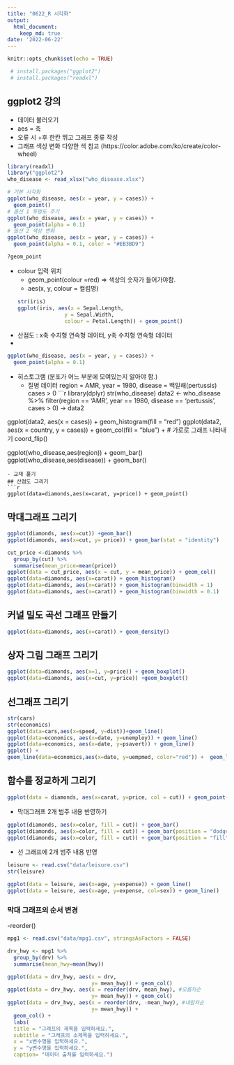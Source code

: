 ```yaml
---
title: "0622_R 시각화"
output:
  html_document:
    keep_md: true
date: '2022-06-22'
---
```


```r
knitr::opts_chunk$set(echo = TRUE)
```

```r
 # install.packages("ggplot2")
 # install.packages("readxl")
```
## ggplot2 강의
- 데이터 불러오기
- aes = 축
- 오류 시 +후 한칸 뛰고 그래프 종류 작성
- 그래프 색상 변화 다양한 색 참고 (https://color.adobe.com/ko/create/color-wheel)
```r
library(readxl)
library("ggplot2")
who_disease <- read_xlsx("who_disease.xlsx")

# 기본 시각화
ggplot(who_disease, aes(x = year, y = cases)) +
  geom_point()
# 옵션 1 투명도 주기
ggplot(who_disease, aes(x = year, y = cases)) +
  geom_point(alpha = 0.1)
# 옵션 2 색상 변화
ggplot(who_disease, aes(x = year, y = cases)) +
  geom_point(alpha = 0.1, color = "#EB3BD9")

?geom_point
```
- colour 입력 위치
  + geom_point(colour =red) => 색상의 숫자가 들어가야함.
  + aes(x, y, colour = 컬럼명)
```r
str(iris)
ggplot(iris, aes(x = Sepal.Length, 
                 y = Sepal.Width,
                 colour = Petal.Length)) + geom_point()
```

- 산점도 : x축 수치형 연속형 데이터, y축 수치형 연속형 데이터 
- 
```r
ggplot(who_disease, aes(x = year, y = cases)) +
  geom_point(alpha = 0.1)
```
- 히스토그램 (분포가 어느 부분에 모여있는지 알아야 함.)
  + 질병 데이터 region = AMR, year = 1980, disease = 백일해(pertussis)
    cases > 0
```r
library(dplyr)
str(who_disease)
data2 <- who_disease %>% 
  filter(region == 'AMR',
         year == 1980,
         disease == 'pertussis',
         cases > 0) -> data2

ggplot(data2, aes(x = cases)) + 
  geom_histogram(fill = "red")
ggplot(data2, aes(x = country, y = cases)) + 
  geom_col(fill = "blue") +
  # 가로로 그래프 나타내기
  coord_flip()

ggplot(who_disease,aes(region)) +
  geom_bar()
ggplot(who_disease,aes(disease)) +
  geom_bar()
```
- 교재 풀기
## 산점도 그리기
```r
ggplot(data=diamonds,aes(x=carat, y=price)) + geom_point()
```
## 막대그래프 그리기
```r
ggplot(diamonds, aes(x=cut)) +geom_bar()
ggplot(diamonds, aes(x=cut, y= price)) + geom_bar(stat = "identity")

cut_price <-diamonds %>%
  group_by(cut) %>% 
  summarise(mean_price=mean(price))
ggplot(data = cut_price, aes(x = cut, y = mean_price)) + geom_col()
ggplot(data=diamonds, aes(x=carat)) + geom_histogram()
ggplot(data=diamonds, aes(x=carat)) + geom_histogram(binwidth = 1)
ggplot(data=diamonds, aes(x=carat)) + geom_histogram(binwidth = 0.1)
```
## 커널 밀도 곡선 그래프 만들기
```r
ggplot(data=diamonds, aes(x=carat)) + geom_density()
```
## 상자 그림 그래프 그리기
```r
ggplot(data=diamonds, aes(x=1, y=price)) + geom_boxplot()
ggplot(data=diamonds, aes(x=cut, y=price)) +geom_boxplot()
```
## 선그래프 그리기
```r
str(cars)
str(economics)
ggplot(data=cars,aes(x=speed, y=dist))+geom_line()
ggplot(data=economics, aes(x=date, y=unemploy)) + geom_line()
ggplot(data=economics, aes(x=date, y=psavert)) + geom_line()
ggplot() + 
geom_line(data=economics,aes(x=date, y=uempmed, color="red")) +  geom_line(data=economics, aes(x=date, y=psavert))
```

## 함수를 정교하게 그리기
```r
ggplot(data = diamonds, aes(x=carat, y=price, col = cut)) + geom_point()
```

- 막대그래프 2개 범주 내용 반영하기
```r
ggplot(diamonds, aes(x=color, fill = cut)) + geom_bar()
ggplot(diamonds, aes(x=color, fill = cut)) + geom_bar(position = "dodge")
ggplot(diamonds, aes(x=color, fill = cut)) + geom_bar(position = "fill")
```

- 선 그래프에 2개 범주 내용 반영
```r
leisure <- read.csv("data/leisure.csv")
str(leisure)
```
```r
ggplot(data = leisure, aes(x=age, y=expense)) + geom_line()
ggplot(data = leisure, aes(x=age, y=expense, col=sex)) + geom_line()
```
### 막대 그래프의 순서 변경
-reorder()
```r
mpg1 <- read.csv("data/mpg1.csv", stringsAsFactors = FALSE)

drv_hwy <- mpg1 %>% 
  group_by(drv) %>% 
  summarise(mean_hwy=mean(hwy))
```
```r
ggplot(data = drv_hwy, aes(x = drv, 
                           y= mean_hwy)) + geom_col()
ggplot(data = drv_hwy, aes(x = reorder(drv, mean_hwy), #오름차순
                           y= mean_hwy)) + geom_col()
ggplot(data = drv_hwy, aes(x = reorder(drv, -mean_hwy), #내림차순
                           y= mean_hwy)) + 
  geom_col() + 
  labs(
  title = "그래프의 제목을 입력하세요.",
  subtitle = "그래프의 소제목을 입력하세요.",
  x = "x변수명을 입력하세요.",
  y = "y변수명을 입력하세요.",
  caption= "데이터 출처를 입력하세요.")
```

